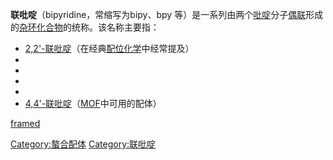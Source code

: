 '''联吡啶'''（bipyridine，常缩写为bipy、bpy 等）是一系列由两个[[吡啶|吡啶]]分子[[偶联|偶联]]形成的[[杂环化合物|杂环化合物]]的统称。该名称主要指：
*[[2,2'-联吡啶|2,2'-联吡啶]]（在经典[[配位化学|配位化学]]中经常提及）
* {{link-de|2,3'-联吡啶|2,3′-Bipyridin}}
* {{link-de|2,4'-联吡啶|2,4′-Bipyridin}}
* {{link-de|3,3'-联吡啶|3,3′-Bipyridin}}
* {{link-de|3,4'-联吡啶|3,4′-Bipyridin}}
*[[4,4'-联吡啶|4,4'-联吡啶]]（[[金属有机框架材料|MOF]]中可用的配体）


[[File:Bipyridine_Isomers.png|framed]]


{{disambig}}
[[Category:螯合配体|Category:螯合配体]]
[[Category:联吡啶|Category:联吡啶]]